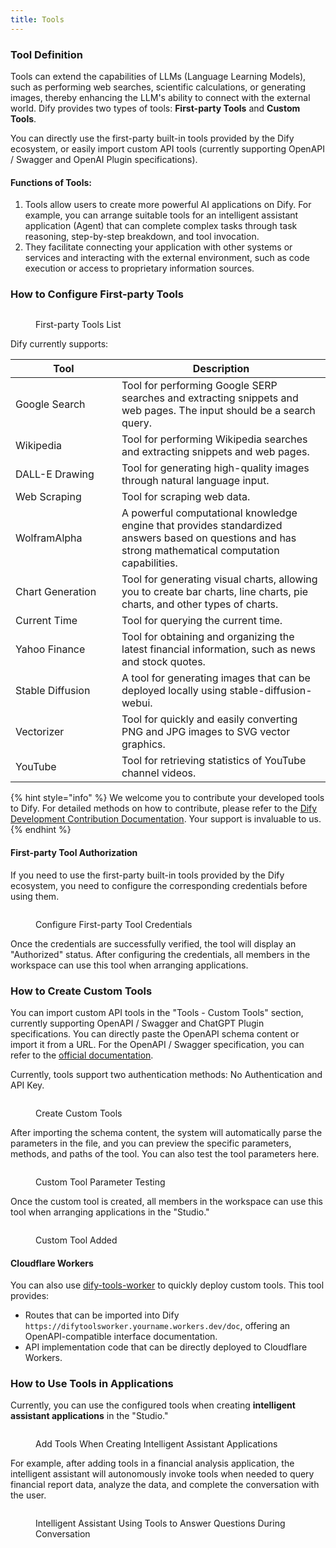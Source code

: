 ```yaml
---
title: Tools
---
```


### Tool Definition

Tools can extend the capabilities of LLMs (Language Learning Models), such as performing web searches, scientific calculations, or generating images, thereby enhancing the LLM's ability to connect with the external world. Dify provides two types of tools: **First-party Tools** and **Custom Tools**.

You can directly use the first-party built-in tools provided by the Dify ecosystem, or easily import custom API tools (currently supporting OpenAPI / Swagger and OpenAI Plugin specifications).

#### Functions of Tools:

1. Tools allow users to create more powerful AI applications on Dify. For example, you can arrange suitable tools for an intelligent assistant application (Agent) that can complete complex tasks through task reasoning, step-by-step breakdown, and tool invocation.
2. They facilitate connecting your application with other systems or services and interacting with the external environment, such as code execution or access to proprietary information sources.

### How to Configure First-party Tools

<figure><img src="../../.gitbook/assets/first-party-tools.png" alt=""><figcaption><p>First-party Tools List</p></figcaption></figure>

Dify currently supports:

<table><thead><tr><th width="154">Tool</th><th>Description</th></tr></thead><tbody><tr><td>Google Search</td><td>Tool for performing Google SERP searches and extracting snippets and web pages. The input should be a search query.</td></tr><tr><td>Wikipedia</td><td>Tool for performing Wikipedia searches and extracting snippets and web pages.</td></tr><tr><td>DALL-E Drawing</td><td>Tool for generating high-quality images through natural language input.</td></tr><tr><td>Web Scraping</td><td>Tool for scraping web data.</td></tr><tr><td>WolframAlpha</td><td>A powerful computational knowledge engine that provides standardized answers based on questions and has strong mathematical computation capabilities.</td></tr><tr><td>Chart Generation</td><td>Tool for generating visual charts, allowing you to create bar charts, line charts, pie charts, and other types of charts.</td></tr><tr><td>Current Time</td><td>Tool for querying the current time.</td></tr><tr><td>Yahoo Finance</td><td>Tool for obtaining and organizing the latest financial information, such as news and stock quotes.</td></tr><tr><td>Stable Diffusion</td><td>A tool for generating images that can be deployed locally using stable-diffusion-webui.</td></tr><tr><td>Vectorizer</td><td>Tool for quickly and easily converting PNG and JPG images to SVG vector graphics.</td></tr><tr><td>YouTube</td><td>Tool for retrieving statistics of YouTube channel videos.</td></tr></tbody></table>

{% hint style="info" %}
We welcome you to contribute your developed tools to Dify. For detailed methods on how to contribute, please refer to the [Dify Development Contribution Documentation](https://github.com/langgenius/dify/blob/main/CONTRIBUTING.md). Your support is invaluable to us.
{% endhint %}

#### First-party Tool Authorization

If you need to use the first-party built-in tools provided by the Dify ecosystem, you need to configure the corresponding credentials before using them.

<figure><img src="../../.gitbook/assets/configure-first-party-tool-api.png" alt=""><figcaption><p>Configure First-party Tool Credentials</p></figcaption></figure>

Once the credentials are successfully verified, the tool will display an "Authorized" status. After configuring the credentials, all members in the workspace can use this tool when arranging applications.

### How to Create Custom Tools

You can import custom API tools in the "Tools - Custom Tools" section, currently supporting OpenAPI / Swagger and ChatGPT Plugin specifications. You can directly paste the OpenAPI schema content or import it from a URL. For the OpenAPI / Swagger specification, you can refer to the [official documentation](https://swagger.io/specification/).

Currently, tools support two authentication methods: No Authentication and API Key.

<figure><img src="../../.gitbook/assets/image (147).png" alt=""><figcaption><p>Create Custom Tools</p></figcaption></figure>

After importing the schema content, the system will automatically parse the parameters in the file, and you can preview the specific parameters, methods, and paths of the tool. You can also test the tool parameters here.

<figure><img src="../../.gitbook/assets/image (148).png" alt=""><figcaption><p>Custom Tool Parameter Testing</p></figcaption></figure>

Once the custom tool is created, all members in the workspace can use this tool when arranging applications in the "Studio."

<figure><img src="../../.gitbook/assets/image (150).png" alt=""><figcaption><p>Custom Tool Added</p></figcaption></figure>

#### Cloudflare Workers

You can also use [dify-tools-worker](https://github.com/crazywoola/dify-tools-worker) to quickly deploy custom tools. This tool provides:

* Routes that can be imported into Dify `https://difytoolsworker.yourname.workers.dev/doc`, offering an OpenAPI-compatible interface documentation.
* API implementation code that can be directly deployed to Cloudflare Workers.

### How to Use Tools in Applications

Currently, you can use the configured tools when creating **intelligent assistant applications** in the "Studio."

<figure><img src="../../.gitbook/assets/use-tools-in-app.png" alt=""><figcaption><p>Add Tools When Creating Intelligent Assistant Applications</p></figcaption></figure>

For example, after adding tools in a financial analysis application, the intelligent assistant will autonomously invoke tools when needed to query financial report data, analyze the data, and complete the conversation with the user.

<figure><img src="../../.gitbook/assets/ai-using-tools-during-conversation.png" alt=""><figcaption><p>Intelligent Assistant Using Tools to Answer Questions During Conversation</p></figcaption></figure>
